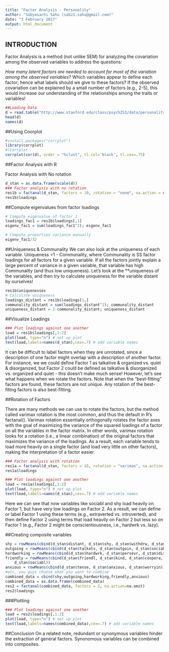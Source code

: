 ---
title: "Factor Analysis - Personality"
author: "Sabyasachi Sahu (sab21.sahu@gmail.com)"
date: "3 February 2017"
output: html_document
---
## INTRODUCTION
Factor Analysis is a method (not unlike SEM) for analyzing the covariation among the observed variables to address the questions:

*How many latent factors are needed to account for most of the variation among the observed variables?
*Which variables appear to define each factor; hence what labels should we give to these factors? If the observed covariation can be explained by a small number of factors (e.g., 2-5), this would increase our understanding of the relationships among the traits or variables!

 
```{r}
##Loading Data
d = read.table("http://www.stanford.edu/class/psych253/data/personality0.txt")
head(d)
names(d)

```



##Using Coorplot
```{r}


#install.packages("corrplot")
library(corrplot)
#?corrplot
corrplot(cor(d), order = "hclust", tl.col='black', tl.cex=.75)
```


##Factor Analysis with R

Factor Analysis with No rotation 

```{r}
d_stan = as.data.frame(scale(d))
### Factor analysis with no rotation
res1b = factanal(d_stan, factors = 10, rotation = "none", na.action = na.omit)
res1b$loadings
```

##Compute eigenvalues from factor loadings
```{r}
# Compute eigenvalue of factor 1
loadings_fac1 = res1b$loadings[,1]
eigenv_fac1 = sum(loadings_fac1^2); eigenv_fac1
```
```{r}
# Compute proportion variance manually
eigenv_fac1/32
```


##Uniqueness & Communality
We can also look at the uniqueness of each variable. Uniqueness =1 - Communality, where Communality is SS factor loadings for all factors for a given variable. If all the factors jointly explain a large percent of variance in a given variable, that variable has high Communality (and thus low uniqueness). Let's look at the **uniqueness of the variables, and then try to calculate uniqueness for the variable distant by ourselves!

```{r}
res1b$uniquenesses
# Calculate uniqueness
loadings_distant = res1b$loadings[1,]
communality_distant = sum(loadings_distant^2); communality_distant
uniqueness_distant = 1-communality_distant; uniqueness_distant
```


##Visualize Loadings
```{r}
### Plot loadings against one another
load = res1b$loadings[,1:2]
plot(load, type="n") # set up plot 
text(load,labels=names(d_stan),cex=.7) # add variable names
```

It can be difficult to label factors when they are unrotated, since a description of one factor might overlap with a description of another factor. For instance, we we could define Factor 1 as talkative & organized vs. quiet & disorganized, but Factor 2 could be defined as talkative & disorganized vs. organized and quiet - this doesn't make much sense! However, let's see what happens when we rotate the factors. Note that when the "best-fitting" factors are found, these factors are not unique. Any rotation of the best-fittng factors is also best-fitting.




##Rotation of Factors

There are many methods we can use to rotate the factors, but the method called varimax rotation is the most common, and thus the default in  R's factanal(). Varimax rotation essentially orthogonally rotates the factor axes with the goal of maximizing the variance of the squared loadings of a factor on all the variables in the factor matrix. In other words, varimax rotation looks for a rotation (i.e., a linear combination) of the original factors that maximizes the variance of the loadings. As a result, each variable tends to load more heavily on a single factor (and load very little on other factors), making the interpretation of a factor easier.

```{r}
### Factor analysis with rotation
res1a = factanal(d_stan, factors = 10, rotation = "varimax", na.action = na.omit)
res1a$loadings

### Plot loadings against one another
load = res1a$loadings[,1:2]
plot(load, type="n") # set up plot 
text(load,labels=names(d_stan),cex=.7) # add variable names
```


Here we can see that now variables like sociabl and shy load heavily on Factor 1, but have very low loadings on Factor 2. As a result, we can define or label Factor 1 using these terms (e.g., extraverted vs. introverted), and then define Factor 2 using terms that load heavily on Factor 2 but less so on Factor 1 (e.g., Factor 2 might be conscientiousness, i.e., hardwrk vs. lazy).


##Creating composite variables
```{r}
shy = rowMeans(cbind(d_stan$distant, d_stan$shy, d_stan$withdrw, d_stan$quiet))
outgoing = rowMeans(cbind(d_stan$talkatv, d_stan$outgoin, d_stan$sociabl))
hardworking = rowMeans(cbind(d_stan$hardwrk, d_stan$persevr, d_stan$discipl))
friendly = rowMeans(cbind(d_stan$friendl, d_stan$kind, d_stan$coopera, d_stan$agreebl, d_stan$approvn, 
    d_stan$sociabl))
anxious = rowMeans(cbind(d_stan$tense, d_stan$anxious, d_stan$worryin))
#etc, you guys choose what you want to combine
combined_data = cbind(shy,outgoing,hardworking,friendly,anxious)
combined_data = as.data.frame(combined_data)
res2 = factanal(combined_data, factors = 2, na.action=na.omit)
res2$loadings
```

###Plotting
```{r}
### Plot loadings against one another
load = res2$loadings[,1:2]
plot(load, type="n") # set up plot 
text(load,labels=names(combined_data),cex=.7) # add variable names
```

##Conclusion
On a related note, redundant or synonymous variables hinder the extraction of general factors. Synonomous variables can be combined into composites.

